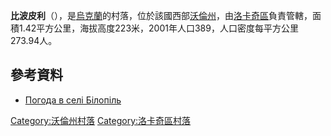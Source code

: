 {{coord|50|36|32|N|24|38|47|E|scale:30000|display=title}}

'''比波皮利'''（{{lang-uk|Білопіль}}），是[[烏克蘭|烏克蘭]]的村落，位於該國西部[[沃倫州|沃倫州]]，由[[洛卡奇區|洛卡奇區]]負責管轄，面積1.42平方公里，海拔高度223米，2001年人口389，人口密度每平方公里273.94人。

==參考資料==
* [http://weather.in.ua/ua/volynskaja/1341 Погода в селі Білопіль] {{Wayback|url=http://weather.in.ua/ua/volynskaja/1341 |date=20111219101256 }}

[[Category:沃倫州村落|Category:沃倫州村落]]
[[Category:洛卡奇區村落|Category:洛卡奇區村落]]


{{Volyn-geo-stub}}